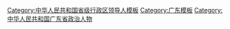 {{Navbox
|name = 广东省领导人
|title = [[广东省]]现任省部级官员
|state = {{{state<includeonly>|collapsed</includeonly>}}}
|bodyclass = hlist
|groupstyle = text-align: center;

|group1 = [[File:Danghui.svg|20px]] [[中国共产党]]
|list1 =
{{Navbox |child |groupstyle = text-align: center; 
|group1 = [[中国共产党广东省委员会|广东省委]]<br /><small>第十三届</small>
|list1 =
{{Navbox |child |groupstyle = text-align: center; |groupwidth = 5.5em
|group1 = 书记★
|list1 = [[李希]] <small>(中央政治局委员)</small>
|group2 = 2 副书记☆
|list2 = 
# [[王伟中]] <small>(中央候补委员)</small>
# [[孟凡利 (1965年)|孟凡利]] <small>(深圳市委书记、专职副书记)</small>
|group3 = 9 常委☆
|list3 =
# [[林克庆]] <small>(广州市委书记)</small>
# [[宋福龙]] <small>(中央纪委委员)</small>
# [[张福海]] <small>(中央候补委员、省委组织部长)</small>
# [[陈建文]] <small>(省委宣传部长)</small>
# [[张虎 (政治人物)|张虎]] <small>(省委政法委书记)</small>
# [[王曦 (材料科学家)|王曦]] <small>(中央候补委员)</small>
# [[袁古洁]] <small>(茂名市委书记)</small>
# [[张晓强 (1975年)|张晓强]] <small>(省委秘书长、汕尾市委书记)</small>
# [[王瑞军]] <small>(省委统战部长、韶关市委书记)</small>
}}

|group2 = [[中国共产党广东省纪律检查委员会|广东省纪委]]<br /><small>第十三届</small>
|list2 =
{{Navbox |child |groupstyle = text-align: center; |groupwidth = 5.5em
|group1 = 书记☆
|list1 = [[宋福龙]] <small>(中央纪委委员)</small>
}}
}}

|group2 = {{中华人民共和国国徽|20}} [[广东省人民政府|广东省政府]]
|list2 = 
{{Navbox |child |groupwidth = 5.5em
|group1 = [[广东行政长官列表|省长]]★
|list1 = [[王伟中]] <small>(中央候补委员)</small>
|group2 = 6 副省长☆
|list2 =
# [[张虎 (政治人物)|张虎]] <small>(省委政法委书记、常务副省长)</small>
# [[王曦 (材料科学家)|王曦]] <small>(中央候补委员)</small>
# [[陈良贤]]
# [[张新 (1967年)|张新]]
# [[孙志洋]]
# [[王志忠 (1965年)|王志忠]] <small>(省公安厅长)</small>
}}

|group3 = {{中华人民共和国国徽|20}} [[广东省人民代表大会常务委员会|广东省人大<br />常委会]]<br /><small>第十三届</small>
|list3 =
{{Navbox |child |groupwidth = 5.5em
|group1 = 主任★
|list1 = [[黄楚平]]
|group2 = {{nowrap begin}}6 副主任☆{{nowrap end}}
|list2 =
# [[李春生 (1961年)|李春生]]
# [[黄宁生]]
# [[叶贞琴]]
# [[吕业升]]
# [[王学成]] <small>(民盟籍)</small>
# [[张硕辅]]
}}

|group4 = [[File:Charter of the Chinese People's Political Consultative Conference (CPPCC) logo.svg|20px]] [[中国人民政治协商会议广东省委员会|广东省政协]]<br /><small>第十二届</small>
|list4 =
{{Navbox |child |groupwidth = 5.5em
|group1 = 主席★
|list1 = [[王荣 (1958年)|王荣]]
|group2 = 12 副主席☆
|list2 =
# [[许瑞生]] <small>(无党派)</small>
# [[温国辉]]
# [[林雄]]
# [[邓海光]]
# [[郑振涛]] <small>(中央纪委委员)</small>
# [[袁宝成]]
# [[薛晓峰]]
# [[黄武 (政治人物)|黄武]] <small>(致公党籍)</small>
# [[张嘉极]] <small>(台盟籍)</small>
# [[李心]] <small>(民建籍)</small>
# [[马光瑜]] <small>(农工党籍)</small>
# [[张少康 (1965年)|张少康]] <small>(全国政协常委、省住房城乡建设厅长，九三学社籍)</small>
}}

|group5 = {{中华人民共和国国徽|20}} [[广东省监察委员会|广东省监察委]]
|list5 =
{{Navbox |child |groupwidth = 5.5em
|group1 = 主任☆
|list1 = [[宋福龙]] <small>(中央纪委委员)</small>
}}

|group6 = [[File:Supreme People's Court of P.R.China's badge.svg|20px]] [[广东省高级人民法院|广东省高院]]
|list6 =
{{Navbox |child |groupwidth = 5.5em
|group1 = 院长☆
|list1 = [[龚稼立]]
}}

|group7 = [[File:Supreme People's Procuratorate of P.R.China's badge .svg|20px]] [[广东省人民检察院|广东省检察院]]
|list7 =
{{Navbox |child |groupwidth = 5.5em
|group1 = 检察长☆
|list1 = [[林贻影]]
}}

|belowstyle = text-align: left;
|below = “★/☆”表示[[省部级正职]]/[[省部级副职|副职]][[中华人民共和国公务员|公务员]]（特殊界别人士或除外），参见[[中华人民共和国公务员#行政级别|中国公务员级别]]。
{{中华人民共和国省级行政区现任领导人模板索引}}
}}<noinclude>
{{collapsible option}}
[[Category:中华人民共和国省级行政区领导人模板]]
[[Category:广东模板]]
[[Category:中华人民共和国广东省政治人物]]
</noinclude>